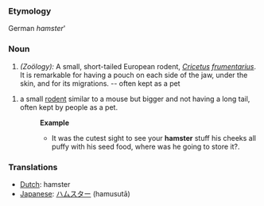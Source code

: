 ===Etymology===
German ''hamster'''
===Noun===
#''(Zoölogy):'' A small, short-tailed European rodent, ''[[Cricetus]] [[frumentarius]]''. It is remarkable for having a pouch on each side of the jaw, under the skin, and for its migrations. -- often kept as a pet 

#a small [[rodent]] similar to a mouse but bigger and not having a long tail, often kept by people as a pet.
#:'''Example'''
#:*It was the cutest sight to see your '''hamster''' stuff his cheeks all puffy with his seed food, where was he going to store it?.

=== Translations ===
*[[Dutch]]: hamster
*[[Japanese]]: [[ハムスター]] (hamusutā)